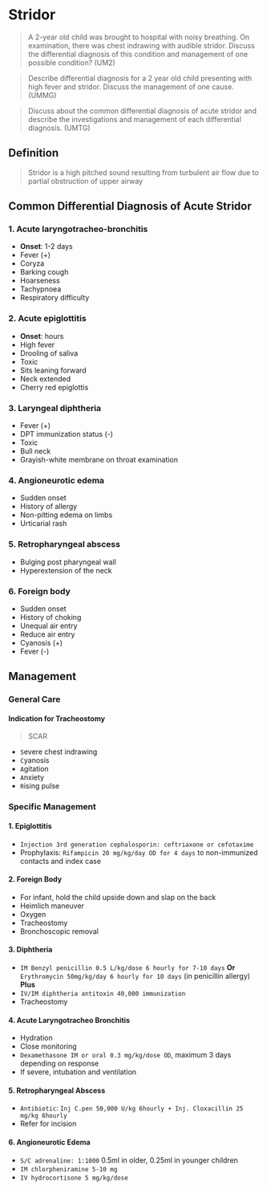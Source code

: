 # Stridor

> A 2-year old child was brought to hospital with noisy breathing. On examination, there was chest indrawing with audible stridor. Discuss the differential diagnosis of this condition and management of one possible condition? (UM2)

> Describe differential diagnosis for a 2 year old child presenting with high fever and stridor. Discuss the management of one cause. (UMMG)

> Discuss about the common differential diagnosis of acute stridor and describe the investigations and management of each differential diagnosis. (UMTG)

## Definition

> Stridor is a high pitched sound resulting from turbulent air flow due to partial obstruction of upper airway

## Common Differential Diagnosis of Acute Stridor

### 1. Acute laryngotracheo-bronchitis

- **Onset**: 1-2 days
- Fever (+)
- Coryza
- Barking cough
- Hoarseness
- Tachypnoea
- Respiratory difficulty

### 2. Acute epiglottitis

- **Onset**: hours
- High fever
- Drooling of saliva
- Toxic
- Sits leaning forward
- Neck extended
- Cherry red epiglottis

### 3. Laryngeal diphtheria

- Fever (+)
- DPT immunization status (-)
- Toxic
- Bull neck
- Grayish-white membrane on throat examination

### 4. Angioneurotic edema

- Sudden onset
- History of allergy
- Non-pitting edema on limbs
- Urticarial rash

### 5. Retropharyngeal abscess

- Bulging post pharyngeal wall
- Hyperextension of the neck

### 6. Foreign body

- Sudden onset
- History of choking
- Unequal air entry
- Reduce air entry
- Cyanosis (+)
- Fever (-)

## Management

### General Care

#### Indication for Tracheostomy

> SCAR


<Callout emoji=''>

- `S`evere chest indrawing
- `C`yanosis
- `A`gitation
- `A`nxiety
- `R`ising pulse

</Callout>

### Specific Management

#### 1. Epiglottitis

- `Injection 3rd generation cephalosporin: ceftriaxone or cefotaxime`
- Prophylaxis: `Rifampicin 20 mg/kg/day OD for 4 days` to non-immunized contacts and index case

#### 2. Foreign Body

- For infant, hold the child upside down and slap on the back
- Heimlich maneuver
- Oxygen
- Tracheostomy
- Bronchoscopic removal

#### 3. Diphtheria

- `IM Benzyl penicillin 0.5 L/kg/dose 6 hourly for 7-10 days` **Or** `Erythromycin 50mg/kg/day 6 hourly for 10 days` (in penicillin allergy) **Plus**
- `IV/IM diphtheria antitoxin 40,000 immunization`
- Tracheostomy

#### 4. Acute Laryngotracheo Bronchitis

- Hydration
- Close monitoring
- `Dexamethasone IM or oral 0.3 mg/kg/dose OD`, maximum 3 days depending on response
- If severe, intubation and ventilation

#### 5. Retropharyngeal Abscess

- `Antibiotic`: `Inj C.pen 50,000 U/kg 6hourly + Inj. Cloxacillin 25 mg/kg 6hourly`
- Refer for incision

#### 6. Angioneurotic Edema

- `S/C adrenaline: 1:1000` 0.5ml in older, 0.25ml in younger children
- `IM chlorpheniramine 5-10 mg`
- `IV hydrocortisone 5 mg/kg/dose`
